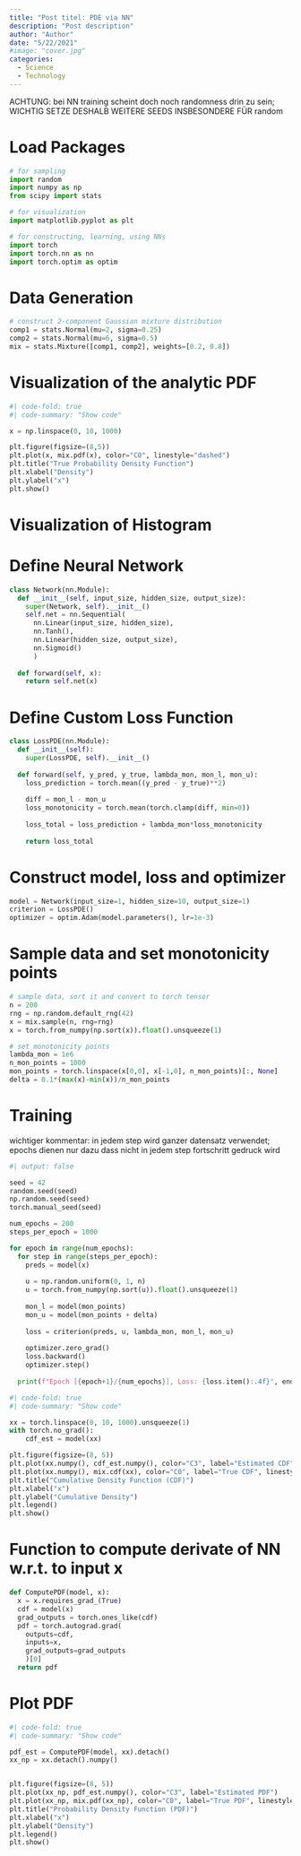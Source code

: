 ```yaml
---
title: "Post titel: PDE via NN"
description: "Post description"
author: "Author"
date: "5/22/2021"
#image: "cover.jpg"
categories:
  - Science
  - Technology
---
```


ACHTUNG: bei NN training scheint doch noch randomness drin zu sein; WICHTIG SETZE DESHALB WEITERE SEEDS INSBESONDERE FÜR random

# Load Packages

```python
# for sampling
import random
import numpy as np
from scipy import stats

# for visualization
import matplotlib.pyplot as plt

# for constructing, learning, using NNs
import torch
import torch.nn as nn
import torch.optim as optim
```

# Data Generation

```python
# construct 2-component Gaussian mixture distribution
comp1 = stats.Normal(mu=2, sigma=0.25)
comp2 = stats.Normal(mu=6, sigma=0.5)
mix = stats.Mixture([comp1, comp2], weights=[0.2, 0.8])
```

# Visualization of the analytic PDF

```python
#| code-fold: true
#| code-summary: "Show code"

x = np.linspace(0, 10, 1000)

plt.figure(figsize=(8,5))
plt.plot(x, mix.pdf(x), color="C0", linestyle="dashed")
plt.title("True Probability Density Function")
plt.xlabel("Density")
plt.ylabel("x")
plt.show()
```

# Visualization of Histogram

# Define Neural Network

```python
class Network(nn.Module):
  def __init__(self, input_size, hidden_size, output_size):
    super(Network, self).__init__()
    self.net = nn.Sequential(
      nn.Linear(input_size, hidden_size),
      nn.Tanh(),
      nn.Linear(hidden_size, output_size),
      nn.Sigmoid()
      )
    
  def forward(self, x):
    return self.net(x)

```

# Define Custom Loss Function

```python
class LossPDE(nn.Module):
  def __init__(self):
    super(LossPDE, self).__init__()
  
  def forward(self, y_pred, y_true, lambda_mon, mon_l, mon_u):
    loss_prediction = torch.mean((y_pred - y_true)**2)
    
    diff = mon_l - mon_u
    loss_monotonicity = torch.mean(torch.clamp(diff, min=0))
    
    loss_total = loss_prediction + lambda_mon*loss_monotonicity
    
    return loss_total

```

# Construct model, loss and optimizer

```python
model = Network(input_size=1, hidden_size=10, output_size=1)
criterion = LossPDE()
optimizer = optim.Adam(model.parameters(), lr=1e-3)
```

# Sample data and set monotonicity points

```python
# sample data, sort it and convert to torch tensor
n = 200
rng = np.random.default_rng(42)
x = mix.sample(n, rng=rng)
x = torch.from_numpy(np.sort(x)).float().unsqueeze(1)

# set monotonicity points
lambda_mon = 1e6
n_mon_points = 1000
mon_points = torch.linspace(x[0,0], x[-1,0], n_mon_points)[:, None]
delta = 0.1*(max(x)-min(x))/n_mon_points
```

# Training

wichtiger kommentar: in jedem step wird ganzer datensatz verwendet; epochs dienen nur dazu dass nicht in jedem step fortschritt gedruck wird

```python
#| output: false

seed = 42
random.seed(seed)
np.random.seed(seed)
torch.manual_seed(seed)

num_epochs = 200
steps_per_epoch = 1000

for epoch in range(num_epochs):
  for step in range(steps_per_epoch):
    preds = model(x)
    
    u = np.random.uniform(0, 1, n)
    u = torch.from_numpy(np.sort(u)).float().unsqueeze(1)
    
    mon_l = model(mon_points)
    mon_u = model(mon_points + delta)
    
    loss = criterion(preds, u, lambda_mon, mon_l, mon_u)
    
    optimizer.zero_grad()
    loss.backward()
    optimizer.step()
    
  print(f"Epoch [{epoch+1}/{num_epochs}], Loss: {loss.item():.4f}", end="\r", flush=True)

```

```python
#| code-fold: true
#| code-summary: "Show code"

xx = torch.linspace(0, 10, 1000).unsqueeze(1)
with torch.no_grad():
    cdf_est = model(xx)

plt.figure(figsize=(8, 5))
plt.plot(xx.numpy(), cdf_est.numpy(), color="C3", label="Estimated CDF")
plt.plot(xx.numpy(), mix.cdf(xx), color="C0", label="True CDF", linestyle="dashed")
plt.title("Cumulative Density Function (CDF)")
plt.xlabel("x")
plt.ylabel("Cumulative Density")
plt.legend()
plt.show()

```

# Function to compute derivate of NN w.r.t. to input x

```python
def ComputePDF(model, x):
  x = x.requires_grad_(True)
  cdf = model(x)
  grad_outputs = torch.ones_like(cdf)
  pdf = torch.autograd.grad(
    outputs=cdf,
    inputs=x,
    grad_outputs=grad_outputs
    )[0]
  return pdf

```

# Plot PDF

```python
#| code-fold: true
#| code-summary: "Show code"

pdf_est = ComputePDF(model, xx).detach()
xx_np = xx.detach().numpy()


plt.figure(figsize=(8, 5))
plt.plot(xx_np, pdf_est.numpy(), color="C3", label="Estimated PDF")
plt.plot(xx_np, mix.pdf(xx_np), color="C0", label="True PDF", linestyle='dashed')
plt.title("Probability Density Function (PDF)")
plt.xlabel("x")
plt.ylabel("Density")
plt.legend()
plt.show()

```
